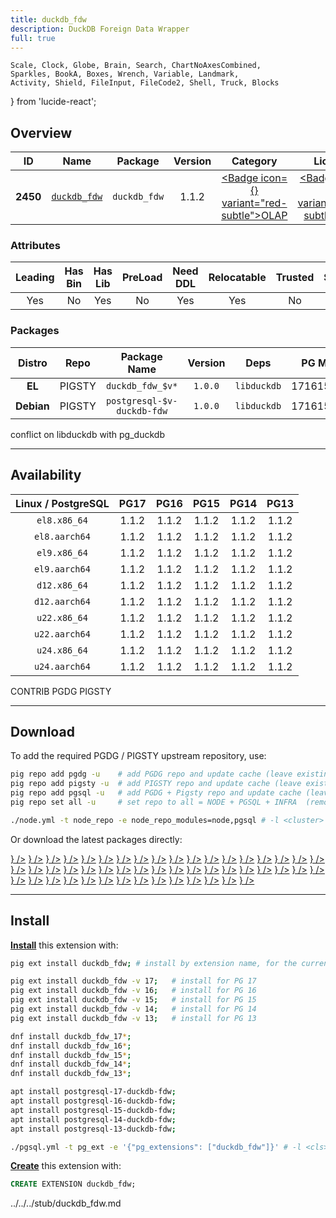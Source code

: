 ```yaml
---
title: duckdb_fdw
description: DuckDB Foreign Data Wrapper
full: true
---
```


    Scale, Clock, Globe, Brain, Search, ChartNoAxesCombined,
    Sparkles, BookA, Boxes, Wrench, Variable, Landmark,
    Activity, Shield, FileInput, FileCode2, Shell, Truck, Blocks
} from 'lucide-react';

## Overview

| <TooltipIconButton tooltip="Extension unique identifier" side="top">ID</TooltipIconButton> | <TooltipIconButton tooltip="Extension name" side="top">Name</TooltipIconButton> | <TooltipIconButton tooltip="Package name for installation" side="top">Package</TooltipIconButton> | <TooltipIconButton tooltip="Latest available extension version" side="top">Version</TooltipIconButton> | <TooltipIconButton tooltip="Extension category" side="top">Category</TooltipIconButton> | <TooltipIconButton tooltip="Open source license" side="top">License</TooltipIconButton> | <TooltipIconButton tooltip="Programming language" side="top">Lang</TooltipIconButton> |
|:--------:|:--------:|:----------:|:--------------:|:---------------------------------------:|:------------------------------------------------------:|:----:|
| **2450** | [`duckdb_fdw`](https://github.com/alitrack/duckdb_fdw) | `duckdb_fdw` | 1.1.2 | <a href="/ext/olap" className="no-underline"><Badge icon={<ChartNoAxesCombined />} variant="red-subtle">OLAP</Badge></a> | <a href="/ext/list/license#mit" className="no-underline"><Badge icon={<Scale />} variant="blue-subtle">MIT</Badge></a> | <a href="/ext/list/lang#c"><Badge icon={<FileCode2 />} variant="blue-subtle">C</Badge></a> |

### Attributes

| <TooltipIconButton tooltip="The Primary Leading extension in the Package" side="top">Leading</TooltipIconButton> | <TooltipIconButton tooltip="Contains binary utils" side="top">Has Bin</TooltipIconButton> | <TooltipIconButton tooltip="Contains .so shared library files" side="top">Has Lib</TooltipIconButton> | <TooltipIconButton tooltip="Requires preloading via shared_preload_libraries" side="top">PreLoad</TooltipIconButton> | <TooltipIconButton tooltip="Requires CREATE EXTENSION DDL command" side="top">Need DDL</TooltipIconButton> | <TooltipIconButton tooltip="Can be installed in any schema" side="top">Relocatable</TooltipIconButton> | <TooltipIconButton tooltip="Can be created by non-superuser" side="top">Trusted</TooltipIconButton> | <TooltipIconButton tooltip="Schemas used by this extension" side="top">Schemas</TooltipIconButton> |
|:-------:|:-------:|:-------:|:-------:|:--------:|:-----------:|:-------:|:-------:|
| Yes | No | Yes | No | Yes | Yes | No | - |

### Packages

| <TooltipIconButton tooltip="Linux distribution family, EL or Debian" side="top">Distro</TooltipIconButton> | <TooltipIconButton tooltip="Package repository" side="top">Repo</TooltipIconButton> | <TooltipIconButton tooltip="The RPM/DEB Package Name Pattern (replace $v with real pg major)" side="top">Package Name</TooltipIconButton> | <TooltipIconButton tooltip="Latest package version" side="top">Version</TooltipIconButton> | <TooltipIconButton tooltip="RPM/DEB Package dependencies" side="top">Deps</TooltipIconButton> | <TooltipIconButton tooltip="Available in these PostgreSQL Major Versions" side="top">PG Major</TooltipIconButton> |
|:----------:|:--------:|:------------------------:|:-----------:|:------------:|:------------------:|
|   **EL**   | <Badge variant="amber-subtle"><span className="font-bold">PIGSTY</span></Badge> | `duckdb_fdw_$v*` | `1.0.0` | `libduckdb` | <Badge variant="green-subtle">17</Badge><Badge variant="green-subtle">16</Badge><Badge variant="green-subtle">15</Badge><Badge variant="green-subtle">14</Badge><Badge variant="green-subtle">13</Badge> |
| **Debian** | <Badge variant="amber-subtle"><span className="font-bold">PIGSTY</span></Badge> | `postgresql-$v-duckdb-fdw` | `1.0.0` | `libduckdb` | <Badge variant="green-subtle">17</Badge><Badge variant="green-subtle">16</Badge><Badge variant="green-subtle">15</Badge><Badge variant="green-subtle">14</Badge><Badge variant="green-subtle">13</Badge> |


<Callout title="Comments" type="info">
    conflict on libduckdb with pg_duckdb
</Callout>


------

## Availability

| <TooltipIconButton tooltip="Linux Distro Arch / PostgreSQL Major Version" side="top">Linux / PostgreSQL </TooltipIconButton> | **PG17** | **PG16** | **PG15** | **PG14** | **PG13** |
|:-----:|:-----:|:-----:|:-----:|:-----:|:-----:|
| `el8.x86_64` | <Badge variant="amber-subtle">1.1.2</Badge> | <Badge variant="amber-subtle">1.1.2</Badge> | <Badge variant="amber-subtle">1.1.2</Badge> | <Badge variant="amber-subtle">1.1.2</Badge> | <Badge variant="amber-subtle">1.1.2</Badge> |
| `el8.aarch64` | <Badge variant="amber-subtle">1.1.2</Badge> | <Badge variant="amber-subtle">1.1.2</Badge> | <Badge variant="amber-subtle">1.1.2</Badge> | <Badge variant="amber-subtle">1.1.2</Badge> | <Badge variant="amber-subtle">1.1.2</Badge> |
| `el9.x86_64` | <Badge variant="amber-subtle">1.1.2</Badge> | <Badge variant="amber-subtle">1.1.2</Badge> | <Badge variant="amber-subtle">1.1.2</Badge> | <Badge variant="amber-subtle">1.1.2</Badge> | <Badge variant="amber-subtle">1.1.2</Badge> |
| `el9.aarch64` | <Badge variant="amber-subtle">1.1.2</Badge> | <Badge variant="amber-subtle">1.1.2</Badge> | <Badge variant="amber-subtle">1.1.2</Badge> | <Badge variant="amber-subtle">1.1.2</Badge> | <Badge variant="amber-subtle">1.1.2</Badge> |
| `d12.x86_64` | <Badge variant="amber-subtle">1.1.2</Badge> | <Badge variant="amber-subtle">1.1.2</Badge> | <Badge variant="amber-subtle">1.1.2</Badge> | <Badge variant="amber-subtle">1.1.2</Badge> | <Badge variant="amber-subtle">1.1.2</Badge> |
| `d12.aarch64` | <Badge variant="amber-subtle">1.1.2</Badge> | <Badge variant="amber-subtle">1.1.2</Badge> | <Badge variant="amber-subtle">1.1.2</Badge> | <Badge variant="amber-subtle">1.1.2</Badge> | <Badge variant="amber-subtle">1.1.2</Badge> |
| `u22.x86_64` | <Badge variant="amber-subtle">1.1.2</Badge> | <Badge variant="amber-subtle">1.1.2</Badge> | <Badge variant="amber-subtle">1.1.2</Badge> | <Badge variant="amber-subtle">1.1.2</Badge> | <Badge variant="amber-subtle">1.1.2</Badge> |
| `u22.aarch64` | <Badge variant="amber-subtle">1.1.2</Badge> | <Badge variant="amber-subtle">1.1.2</Badge> | <Badge variant="amber-subtle">1.1.2</Badge> | <Badge variant="amber-subtle">1.1.2</Badge> | <Badge variant="amber-subtle">1.1.2</Badge> |
| `u24.x86_64` | <Badge variant="amber-subtle">1.1.2</Badge> | <Badge variant="amber-subtle">1.1.2</Badge> | <Badge variant="amber-subtle">1.1.2</Badge> | <Badge variant="amber-subtle">1.1.2</Badge> | <Badge variant="amber-subtle">1.1.2</Badge> |
| `u24.aarch64` | <Badge variant="amber-subtle">1.1.2</Badge> | <Badge variant="amber-subtle">1.1.2</Badge> | <Badge variant="amber-subtle">1.1.2</Badge> | <Badge variant="amber-subtle">1.1.2</Badge> | <Badge variant="amber-subtle">1.1.2</Badge> |

<Badge variant="green-subtle"><span className="font-black">CONTRIB</span></Badge> <Badge variant="blue-subtle"><span className="font-black">PGDG</span></Badge> <Badge variant="amber-subtle"><span className="font-black">PIGSTY</span></Badge>

------

## Download

To add the required PGDG / PIGSTY upstream repository, use:

```bash tab="pig"
pig repo add pgdg -u    # add PGDG repo and update cache (leave existing repos)
pig repo add pigsty -u  # add PIGSTY repo and update cache (leave existing repos)
pig repo add pgsql -u   # add PGDG + Pigsty repo and update cache (leave existing repos)
pig repo set all -u     # set repo to all = NODE + PGSQL + INFRA  (remove existing repos)
```
```bash tab="pigsty"
./node.yml -t node_repo -e node_repo_modules=node,pgsql # -l <cluster>
```

Or download the latest packages directly:

<Files>
    <Folder name="el8.x86_64">
        <a href="https://repo.pigsty.io/yum/pgsql/el8.x86_64/duckdb_fdw_17-1.1.2-1PIGSTY.el8.x86_64.rpm"><File name="duckdb_fdw_17-1.1.2-1PIGSTY.el8.x86_64.rpm" icon={<Package className="text-emerald-500" />} /></a>
        <a href="https://repo.pigsty.io/yum/pgsql/el8.x86_64/duckdb_fdw_16-1.1.2-1PIGSTY.el8.x86_64.rpm"><File name="duckdb_fdw_16-1.1.2-1PIGSTY.el8.x86_64.rpm" icon={<Package className="text-emerald-500" />} /></a>
        <a href="https://repo.pigsty.io/yum/pgsql/el8.x86_64/duckdb_fdw_15-1.1.2-1PIGSTY.el8.x86_64.rpm"><File name="duckdb_fdw_15-1.1.2-1PIGSTY.el8.x86_64.rpm" icon={<Package className="text-emerald-500" />} /></a>
        <a href="https://repo.pigsty.io/yum/pgsql/el8.x86_64/duckdb_fdw_14-1.1.2-1PIGSTY.el8.x86_64.rpm"><File name="duckdb_fdw_14-1.1.2-1PIGSTY.el8.x86_64.rpm" icon={<Package className="text-emerald-500" />} /></a>
        <a href="https://repo.pigsty.io/yum/pgsql/el8.x86_64/duckdb_fdw_13-1.1.2-1PIGSTY.el8.x86_64.rpm"><File name="duckdb_fdw_13-1.1.2-1PIGSTY.el8.x86_64.rpm" icon={<Package className="text-emerald-500" />} /></a>
    </Folder>
    <Folder name="el8.aarch64">
        <a href="https://repo.pigsty.io/yum/pgsql/el8.aarch64/duckdb_fdw_17-1.1.2-1PIGSTY.el8.aarch64.rpm"><File name="duckdb_fdw_17-1.1.2-1PIGSTY.el8.aarch64.rpm" icon={<Package className="text-orange-500" />} /></a>
        <a href="https://repo.pigsty.io/yum/pgsql/el8.aarch64/duckdb_fdw_16-1.1.2-1PIGSTY.el8.aarch64.rpm"><File name="duckdb_fdw_16-1.1.2-1PIGSTY.el8.aarch64.rpm" icon={<Package className="text-orange-500" />} /></a>
        <a href="https://repo.pigsty.io/yum/pgsql/el8.aarch64/duckdb_fdw_15-1.1.2-1PIGSTY.el8.aarch64.rpm"><File name="duckdb_fdw_15-1.1.2-1PIGSTY.el8.aarch64.rpm" icon={<Package className="text-orange-500" />} /></a>
        <a href="https://repo.pigsty.io/yum/pgsql/el8.aarch64/duckdb_fdw_14-1.1.2-1PIGSTY.el8.aarch64.rpm"><File name="duckdb_fdw_14-1.1.2-1PIGSTY.el8.aarch64.rpm" icon={<Package className="text-orange-500" />} /></a>
        <a href="https://repo.pigsty.io/yum/pgsql/el8.aarch64/duckdb_fdw_13-1.1.2-1PIGSTY.el8.aarch64.rpm"><File name="duckdb_fdw_13-1.1.2-1PIGSTY.el8.aarch64.rpm" icon={<Package className="text-orange-500" />} /></a>
    </Folder>
    <Folder name="el9.x86_64">
        <a href="https://repo.pigsty.io/yum/pgsql/el9.x86_64/duckdb_fdw_17-1.1.2-1PIGSTY.el9.x86_64.rpm"><File name="duckdb_fdw_17-1.1.2-1PIGSTY.el9.x86_64.rpm" icon={<Package className="text-emerald-500" />} /></a>
        <a href="https://repo.pigsty.io/yum/pgsql/el9.x86_64/duckdb_fdw_16-1.1.2-1PIGSTY.el9.x86_64.rpm"><File name="duckdb_fdw_16-1.1.2-1PIGSTY.el9.x86_64.rpm" icon={<Package className="text-emerald-500" />} /></a>
        <a href="https://repo.pigsty.io/yum/pgsql/el9.x86_64/duckdb_fdw_15-1.1.2-1PIGSTY.el9.x86_64.rpm"><File name="duckdb_fdw_15-1.1.2-1PIGSTY.el9.x86_64.rpm" icon={<Package className="text-emerald-500" />} /></a>
        <a href="https://repo.pigsty.io/yum/pgsql/el9.x86_64/duckdb_fdw_14-1.1.2-1PIGSTY.el9.x86_64.rpm"><File name="duckdb_fdw_14-1.1.2-1PIGSTY.el9.x86_64.rpm" icon={<Package className="text-emerald-500" />} /></a>
        <a href="https://repo.pigsty.io/yum/pgsql/el9.x86_64/duckdb_fdw_13-1.1.2-1PIGSTY.el9.x86_64.rpm"><File name="duckdb_fdw_13-1.1.2-1PIGSTY.el9.x86_64.rpm" icon={<Package className="text-emerald-500" />} /></a>
    </Folder>
    <Folder name="el9.aarch64">
        <a href="https://repo.pigsty.io/yum/pgsql/el9.aarch64/duckdb_fdw_17-1.1.2-1PIGSTY.el9.aarch64.rpm"><File name="duckdb_fdw_17-1.1.2-1PIGSTY.el9.aarch64.rpm" icon={<Package className="text-orange-500" />} /></a>
        <a href="https://repo.pigsty.io/yum/pgsql/el9.aarch64/duckdb_fdw_16-1.1.2-1PIGSTY.el9.aarch64.rpm"><File name="duckdb_fdw_16-1.1.2-1PIGSTY.el9.aarch64.rpm" icon={<Package className="text-orange-500" />} /></a>
        <a href="https://repo.pigsty.io/yum/pgsql/el9.aarch64/duckdb_fdw_15-1.1.2-1PIGSTY.el9.aarch64.rpm"><File name="duckdb_fdw_15-1.1.2-1PIGSTY.el9.aarch64.rpm" icon={<Package className="text-orange-500" />} /></a>
        <a href="https://repo.pigsty.io/yum/pgsql/el9.aarch64/duckdb_fdw_14-1.1.2-1PIGSTY.el9.aarch64.rpm"><File name="duckdb_fdw_14-1.1.2-1PIGSTY.el9.aarch64.rpm" icon={<Package className="text-orange-500" />} /></a>
        <a href="https://repo.pigsty.io/yum/pgsql/el9.aarch64/duckdb_fdw_13-1.1.2-1PIGSTY.el9.aarch64.rpm"><File name="duckdb_fdw_13-1.1.2-1PIGSTY.el9.aarch64.rpm" icon={<Package className="text-orange-500" />} /></a>
    </Folder>
    <Folder name="d12.x86_64">
        <a href="https://repo.pigsty.io/apt/pgsql/bookworm/pool/main/d/duckdb-fdw/postgresql-17-duckdb-fdw_1.1.2-1PIGSTY~bookworm_amd64.deb"><File name="postgresql-17-duckdb-fdw_1.1.2-1PIGSTY~bookworm_amd64.deb" icon={<Box className="text-emerald-500" />} /></a>
        <a href="https://repo.pigsty.io/apt/pgsql/bookworm/pool/main/d/duckdb-fdw/postgresql-16-duckdb-fdw_1.1.2-1PIGSTY~bookworm_amd64.deb"><File name="postgresql-16-duckdb-fdw_1.1.2-1PIGSTY~bookworm_amd64.deb" icon={<Box className="text-emerald-500" />} /></a>
        <a href="https://repo.pigsty.io/apt/pgsql/bookworm/pool/main/d/duckdb-fdw/postgresql-15-duckdb-fdw_1.1.2-1PIGSTY~bookworm_amd64.deb"><File name="postgresql-15-duckdb-fdw_1.1.2-1PIGSTY~bookworm_amd64.deb" icon={<Box className="text-emerald-500" />} /></a>
        <a href="https://repo.pigsty.io/apt/pgsql/bookworm/pool/main/d/duckdb-fdw/postgresql-14-duckdb-fdw_1.1.2-1PIGSTY~bookworm_amd64.deb"><File name="postgresql-14-duckdb-fdw_1.1.2-1PIGSTY~bookworm_amd64.deb" icon={<Box className="text-emerald-500" />} /></a>
        <a href="https://repo.pigsty.io/apt/pgsql/bookworm/pool/main/d/duckdb-fdw/postgresql-13-duckdb-fdw_1.1.2-1PIGSTY~bookworm_amd64.deb"><File name="postgresql-13-duckdb-fdw_1.1.2-1PIGSTY~bookworm_amd64.deb" icon={<Box className="text-emerald-500" />} /></a>
    </Folder>
    <Folder name="d12.aarch64">
        <a href="https://repo.pigsty.io/apt/pgsql/bookworm/pool/main/d/duckdb-fdw/postgresql-17-duckdb-fdw_1.1.2-1PIGSTY~bookworm_arm64.deb"><File name="postgresql-17-duckdb-fdw_1.1.2-1PIGSTY~bookworm_arm64.deb" icon={<Box className="text-orange-500" />} /></a>
        <a href="https://repo.pigsty.io/apt/pgsql/bookworm/pool/main/d/duckdb-fdw/postgresql-16-duckdb-fdw_1.1.2-1PIGSTY~bookworm_arm64.deb"><File name="postgresql-16-duckdb-fdw_1.1.2-1PIGSTY~bookworm_arm64.deb" icon={<Box className="text-orange-500" />} /></a>
        <a href="https://repo.pigsty.io/apt/pgsql/bookworm/pool/main/d/duckdb-fdw/postgresql-15-duckdb-fdw_1.1.2-1PIGSTY~bookworm_arm64.deb"><File name="postgresql-15-duckdb-fdw_1.1.2-1PIGSTY~bookworm_arm64.deb" icon={<Box className="text-orange-500" />} /></a>
        <a href="https://repo.pigsty.io/apt/pgsql/bookworm/pool/main/d/duckdb-fdw/postgresql-14-duckdb-fdw_1.1.2-1PIGSTY~bookworm_arm64.deb"><File name="postgresql-14-duckdb-fdw_1.1.2-1PIGSTY~bookworm_arm64.deb" icon={<Box className="text-orange-500" />} /></a>
        <a href="https://repo.pigsty.io/apt/pgsql/bookworm/pool/main/d/duckdb-fdw/postgresql-13-duckdb-fdw_1.1.2-1PIGSTY~bookworm_arm64.deb"><File name="postgresql-13-duckdb-fdw_1.1.2-1PIGSTY~bookworm_arm64.deb" icon={<Box className="text-orange-500" />} /></a>
    </Folder>
    <Folder name="u22.x86_64">
        <a href="https://repo.pigsty.io/apt/pgsql/jammy/pool/main/d/duckdb-fdw/postgresql-17-duckdb-fdw_1.1.2-1PIGSTY~jammy_amd64.deb"><File name="postgresql-17-duckdb-fdw_1.1.2-1PIGSTY~jammy_amd64.deb" icon={<Box className="text-emerald-500" />} /></a>
        <a href="https://repo.pigsty.io/apt/pgsql/jammy/pool/main/d/duckdb-fdw/postgresql-16-duckdb-fdw_1.1.2-1PIGSTY~jammy_amd64.deb"><File name="postgresql-16-duckdb-fdw_1.1.2-1PIGSTY~jammy_amd64.deb" icon={<Box className="text-emerald-500" />} /></a>
        <a href="https://repo.pigsty.io/apt/pgsql/jammy/pool/main/d/duckdb-fdw/postgresql-15-duckdb-fdw_1.1.2-1PIGSTY~jammy_amd64.deb"><File name="postgresql-15-duckdb-fdw_1.1.2-1PIGSTY~jammy_amd64.deb" icon={<Box className="text-emerald-500" />} /></a>
        <a href="https://repo.pigsty.io/apt/pgsql/jammy/pool/main/d/duckdb-fdw/postgresql-14-duckdb-fdw_1.1.2-1PIGSTY~jammy_amd64.deb"><File name="postgresql-14-duckdb-fdw_1.1.2-1PIGSTY~jammy_amd64.deb" icon={<Box className="text-emerald-500" />} /></a>
        <a href="https://repo.pigsty.io/apt/pgsql/jammy/pool/main/d/duckdb-fdw/postgresql-13-duckdb-fdw_1.1.2-1PIGSTY~jammy_amd64.deb"><File name="postgresql-13-duckdb-fdw_1.1.2-1PIGSTY~jammy_amd64.deb" icon={<Box className="text-emerald-500" />} /></a>
    </Folder>
    <Folder name="u22.aarch64">
        <a href="https://repo.pigsty.io/apt/pgsql/jammy/pool/main/d/duckdb-fdw/postgresql-17-duckdb-fdw_1.1.2-1PIGSTY~jammy_arm64.deb"><File name="postgresql-17-duckdb-fdw_1.1.2-1PIGSTY~jammy_arm64.deb" icon={<Box className="text-orange-500" />} /></a>
        <a href="https://repo.pigsty.io/apt/pgsql/jammy/pool/main/d/duckdb-fdw/postgresql-16-duckdb-fdw_1.1.2-1PIGSTY~jammy_arm64.deb"><File name="postgresql-16-duckdb-fdw_1.1.2-1PIGSTY~jammy_arm64.deb" icon={<Box className="text-orange-500" />} /></a>
        <a href="https://repo.pigsty.io/apt/pgsql/jammy/pool/main/d/duckdb-fdw/postgresql-15-duckdb-fdw_1.1.2-1PIGSTY~jammy_arm64.deb"><File name="postgresql-15-duckdb-fdw_1.1.2-1PIGSTY~jammy_arm64.deb" icon={<Box className="text-orange-500" />} /></a>
        <a href="https://repo.pigsty.io/apt/pgsql/jammy/pool/main/d/duckdb-fdw/postgresql-14-duckdb-fdw_1.1.2-1PIGSTY~jammy_arm64.deb"><File name="postgresql-14-duckdb-fdw_1.1.2-1PIGSTY~jammy_arm64.deb" icon={<Box className="text-orange-500" />} /></a>
        <a href="https://repo.pigsty.io/apt/pgsql/jammy/pool/main/d/duckdb-fdw/postgresql-13-duckdb-fdw_1.1.2-1PIGSTY~jammy_arm64.deb"><File name="postgresql-13-duckdb-fdw_1.1.2-1PIGSTY~jammy_arm64.deb" icon={<Box className="text-orange-500" />} /></a>
    </Folder>
    <Folder name="u24.x86_64">
        <a href="https://repo.pigsty.io/apt/pgsql/noble/pool/main/d/duckdb-fdw/postgresql-17-duckdb-fdw_1.1.2-1PIGSTY~noble_amd64.deb"><File name="postgresql-17-duckdb-fdw_1.1.2-1PIGSTY~noble_amd64.deb" icon={<Box className="text-emerald-500" />} /></a>
        <a href="https://repo.pigsty.io/apt/pgsql/noble/pool/main/d/duckdb-fdw/postgresql-16-duckdb-fdw_1.1.2-1PIGSTY~noble_amd64.deb"><File name="postgresql-16-duckdb-fdw_1.1.2-1PIGSTY~noble_amd64.deb" icon={<Box className="text-emerald-500" />} /></a>
        <a href="https://repo.pigsty.io/apt/pgsql/noble/pool/main/d/duckdb-fdw/postgresql-15-duckdb-fdw_1.1.2-1PIGSTY~noble_amd64.deb"><File name="postgresql-15-duckdb-fdw_1.1.2-1PIGSTY~noble_amd64.deb" icon={<Box className="text-emerald-500" />} /></a>
        <a href="https://repo.pigsty.io/apt/pgsql/noble/pool/main/d/duckdb-fdw/postgresql-14-duckdb-fdw_1.1.2-1PIGSTY~noble_amd64.deb"><File name="postgresql-14-duckdb-fdw_1.1.2-1PIGSTY~noble_amd64.deb" icon={<Box className="text-emerald-500" />} /></a>
        <a href="https://repo.pigsty.io/apt/pgsql/noble/pool/main/d/duckdb-fdw/postgresql-13-duckdb-fdw_1.1.2-1PIGSTY~noble_amd64.deb"><File name="postgresql-13-duckdb-fdw_1.1.2-1PIGSTY~noble_amd64.deb" icon={<Box className="text-emerald-500" />} /></a>
    </Folder>
    <Folder name="u24.aarch64">
        <a href="https://repo.pigsty.io/apt/pgsql/noble/pool/main/d/duckdb-fdw/postgresql-17-duckdb-fdw_1.1.2-1PIGSTY~noble_arm64.deb"><File name="postgresql-17-duckdb-fdw_1.1.2-1PIGSTY~noble_arm64.deb" icon={<Box className="text-orange-500" />} /></a>
        <a href="https://repo.pigsty.io/apt/pgsql/noble/pool/main/d/duckdb-fdw/postgresql-16-duckdb-fdw_1.1.2-1PIGSTY~noble_arm64.deb"><File name="postgresql-16-duckdb-fdw_1.1.2-1PIGSTY~noble_arm64.deb" icon={<Box className="text-orange-500" />} /></a>
        <a href="https://repo.pigsty.io/apt/pgsql/noble/pool/main/d/duckdb-fdw/postgresql-15-duckdb-fdw_1.1.2-1PIGSTY~noble_arm64.deb"><File name="postgresql-15-duckdb-fdw_1.1.2-1PIGSTY~noble_arm64.deb" icon={<Box className="text-orange-500" />} /></a>
        <a href="https://repo.pigsty.io/apt/pgsql/noble/pool/main/d/duckdb-fdw/postgresql-14-duckdb-fdw_1.1.2-1PIGSTY~noble_arm64.deb"><File name="postgresql-14-duckdb-fdw_1.1.2-1PIGSTY~noble_arm64.deb" icon={<Box className="text-orange-500" />} /></a>
        <a href="https://repo.pigsty.io/apt/pgsql/noble/pool/main/d/duckdb-fdw/postgresql-13-duckdb-fdw_1.1.2-1PIGSTY~noble_arm64.deb"><File name="postgresql-13-duckdb-fdw_1.1.2-1PIGSTY~noble_arm64.deb" icon={<Box className="text-orange-500" />} /></a>
    </Folder>
</Files>

------

## Install

[**Install**](/docs/pgsql/ext/install) this extension with:

```bash tab="pig"
pig ext install duckdb_fdw; # install by extension name, for the current active PG version

pig ext install duckdb_fdw -v 17;   # install for PG 17
pig ext install duckdb_fdw -v 16;   # install for PG 16
pig ext install duckdb_fdw -v 15;   # install for PG 15
pig ext install duckdb_fdw -v 14;   # install for PG 14
pig ext install duckdb_fdw -v 13;   # install for PG 13
```
```bash tab="yum" 
dnf install duckdb_fdw_17*;
dnf install duckdb_fdw_16*;
dnf install duckdb_fdw_15*;
dnf install duckdb_fdw_14*;
dnf install duckdb_fdw_13*;
```
```bash tab="apt" 
apt install postgresql-17-duckdb-fdw;
apt install postgresql-16-duckdb-fdw;
apt install postgresql-15-duckdb-fdw;
apt install postgresql-14-duckdb-fdw;
apt install postgresql-13-duckdb-fdw;
```
```bash tab="ansible"
./pgsql.yml -t pg_ext -e '{"pg_extensions": ["duckdb_fdw"]}' # -l <cls>
```

[**Create**](/docs/pgsql/ext/create) this extension with:

```sql
CREATE EXTENSION duckdb_fdw;
```


<include>../../../stub/duckdb_fdw.md</include>
